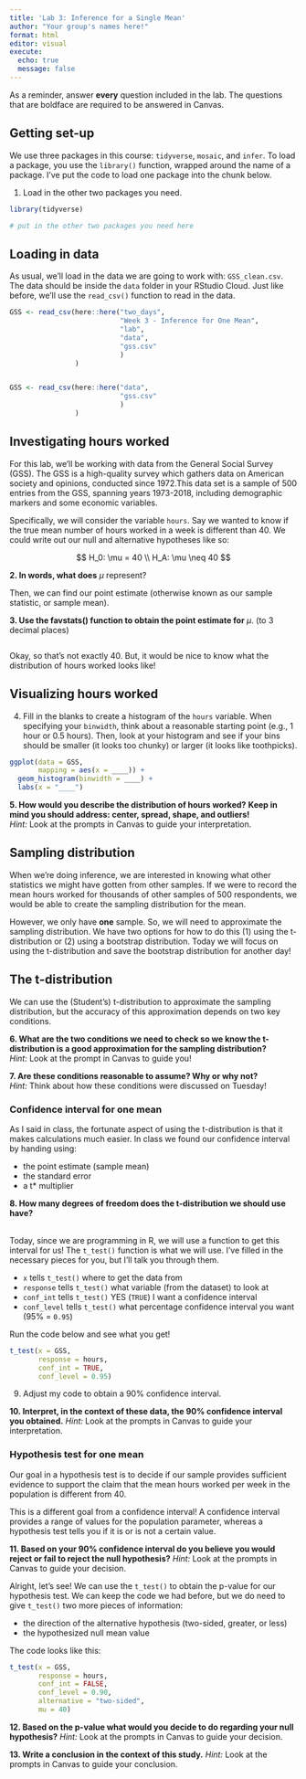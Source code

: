 ```yaml
---
title: 'Lab 3: Inference for a Single Mean'
author: "Your group's names here!"
format: html
editor: visual
execute: 
  echo: true
  message: false
---
```


As a reminder, answer **every** question included in the lab. The questions that are boldface are required to be answered in Canvas.

## Getting set-up

We use three packages in this course: `tidyverse`, `mosaic`, and `infer`. To load a package, you use the `library()` function, wrapped around the name of a package. I've put the code to load one package into the chunk below.

1.  Load in the other two packages you need.

```r
library(tidyverse)

# put in the other two packages you need here


```

## Loading in data

As usual, we'll load in the data we are going to work with: `GSS_clean.csv`. The data should be inside the `data` folder in your RStudio Cloud. Just like before, we'll use the `read_csv()` function to read in the data.

```r
GSS <- read_csv(here::here("two_days", 
                           "Week 3 - Inference for One Mean", 
                           "lab",
                           "data", 
                           "gss.csv"
                           )
                )


GSS <- read_csv(here::here("data", 
                           "gss.csv"
                           )
                )
```

## Investigating hours worked

For this lab, we'll be working with data from the General Social Survey (GSS). The GSS is a high-quality survey which gathers data on American society and opinions, conducted since 1972.This data set is a sample of 500 entries from the GSS, spanning years 1973-2018, including demographic markers and some economic variables.

Specifically, we will consider the variable `hours`. Say we wanted to know if the true mean number of hours worked in a week is different than 40. We could write out our null and alternative hypotheses like so:

$$ 
H_0: \mu = 40 \\
H_A: \mu \neq 40
$$ 

**2. In words, what does** $\mu$ represent?

Then, we can find our point estimate (otherwise known as our sample statistic, or sample mean).

**3. Use the favstats() function to obtain the point estimate for** $\mu$. (to 3 decimal places)

```r

```

Okay, so that's not exactly 40. But, it would be nice to know what the distribution of hours worked looks like!

## Visualizing hours worked

4.  Fill in the blanks to create a histogram of the `hours` variable. When specifying your `binwidth`, think about a reasonable starting point (e.g., 1 hour or 0.5 hours). Then, look at your histogram and see if your bins should be smaller (it looks too chunky) or larger (it looks like toothpicks).

```r
ggplot(data = GSS, 
       mapping = aes(x = ____)) + 
  geom_histogram(binwidth = ____) + 
  labs(x = "____")
```

**5. How would you describe the distribution of hours worked?** **Keep in mind you should address: center, spread, shape, and outliers!\
***Hint:* Look at the prompts in Canvas to guide your interpretation.

## Sampling distribution

When we're doing inference, we are interested in knowing what other statistics we might have gotten from other samples. If we were to record the mean hours worked for thousands of other samples of 500 respondents, we would be able to create the sampling distribution for the mean.

However, we only have **one** sample. So, we will need to approximate the sampling distribution. We have two options for how to do this (1) using the t-distribution or (2) using a bootstrap distribution. Today we will focus on using the t-distribution and save the bootstrap distribution for another day!

## The t-distribution

We can use the (Student's) t-distribution to approximate the sampling distribution, but the accuracy of this approximation depends on two key conditions.

**6. What are the two conditions we need to check so we know the t-distribution is a good approximation for the sampling distribution?\
***Hint:* Look at the prompt in Canvas to guide you!

**7. Are these conditions reasonable to assume? Why or why not?\
***Hint:* Think about how these conditions were discussed on Tuesday! \

### Confidence interval for one mean

As I said in class, the fortunate aspect of using the t-distribution is that it makes calculations much easier. In class we found our confidence interval by handing using:

-   the point estimate (sample mean)
-   the standard error
-   a t\* multiplier

**8. How many degrees of freedom does the t-distribution we should use have?**

\
Today, since we are programming in R, we will use a function to get this interval for us! The `t_test()` function is what we will use. I've filled in the necessary pieces for you, but I'll talk you through them.

-   `x` tells `t_test()` where to get the data from
-   `response` tells `t_test()` what variable (from the dataset) to look at
-   `conf_int` tells `t_test()` YES (`TRUE`) I want a confidence interval
-   `conf_level` tells `t_test()` what percentage confidence interval you want (95% = `0.95`)

Run the code below and see what you get!

```r
t_test(x = GSS, 
       response = hours, 
       conf_int = TRUE, 
       conf_level = 0.95)
```

9.  Adjust my code to obtain a 90% confidence interval.\

**10. Interpret, in the context of these data, the 90% confidence interval you obtained.** *Hint:* Look at the prompts in Canvas to guide your interpretation.\

### Hypothesis test for one mean

Our goal in a hypothesis test is to decide if our sample provides sufficient evidence to support the claim that the mean hours worked per week in the population is different from 40.

This is a different goal from a confidence interval! A confidence interval provides a range of values for the population parameter, whereas a hypothesis test tells you if it is or is not a certain value.

**11. Based on your 90% confidence interval do you believe you would reject or fail to reject the null hypothesis?** *Hint:* Look at the prompts in Canvas to guide your decision.\

Alright, let's see! We can use the `t_test()` to obtain the p-value for our hypothesis test. We can keep the code we had before, but we do need to give `t_test()` two more pieces of information:

-   the direction of the alternative hypothesis (two-sided, greater, or less)
-   the hypothesized null mean value

The code looks like this:

```r
t_test(x = GSS, 
       response = hours, 
       conf_int = FALSE, 
       conf_level = 0.90, 
       alternative = "two-sided", 
       mu = 40)
```

**12. Based on the p-value what would you decide to do regarding your null hypothesis?** *Hint:* Look at the prompts in Canvas to guide your decision.

**13. Write a conclusion in the context of this study.** *Hint:* Look at the prompts in Canvas to guide your conclusion.
